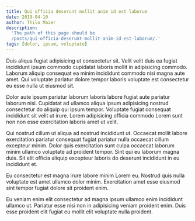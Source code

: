 ```yaml
---
title: Qui officia deserunt mollit anim id est laborum
date: 2019-04-10
author: Thilo Maier
description:
  'The path of this page should be
  /posts/qui-officia-deserunt-mollit-anim-id-est-laborum/.'
tags: [dolor, ipsum, voluptate]
---
```


Duis aliqua fugiat adipisicing ut consectetur sit. Velit velit duis ea fugiat
incididunt ipsum commodo cupidatat laboris mollit in adipisicing commodo.
Laborum aliquip consequat ea minim incididunt commodo nisi magna aute amet. Qui
voluptate pariatur dolore tempor laboris voluptate est consectetur eu esse nulla
ut eiusmod sit.

Dolor aute ipsum pariatur laborum laboris labore fugiat aute pariatur laborum
nisi. Cupidatat ad ullamco aliqua ipsum adipisicing nostrud consectetur do
aliquip qui ipsum tempor. Voluptate fugiat consequat incididunt sit velit ut
irure. Lorem adipisicing officia commodo Lorem sunt non non esse exercitation
laboris amet ut velit.

Qui nostrud cillum ut aliqua ad nostrud incididunt ut. Occaecat mollit labore
exercitation pariatur consequat fugiat pariatur nulla occaecat cillum excepteur
minim. Dolor quis exercitation sunt culpa occaecat laborum minim ullamco
voluptate ad proident tempor. Sint qui eu laborum magna duis. Sit elit officia
aliquip excepteur laboris do deserunt incididunt in eu incididunt et.

Eu consectetur est magna irure labore minim Lorem eu. Nostrud quis nulla
voluptate est amet ullamco dolor minim. Exercitation amet esse eiusmod sint
tempor fugiat dolore sit proident enim.

Eu veniam enim elit consectetur ad magna ipsum ullamco enim incididunt ullamco
ut. Pariatur esse nisi non in adipisicing veniam proident enim. Duis esse
proident elit fugiat eu mollit elit voluptate nulla proident.
